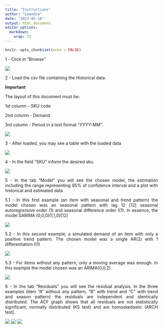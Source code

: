 ```yaml
---
title: "Instructions"
author: "Leandro"
date: "2023-05-16"
output: html_document
editor_options: 
  markdown: 
    wrap: 72
---
```


```r
knitr::opts_chunk$set(echo = FALSE)
```

::: {style="text-align: justify"}
1 - Click in "Browse"

![](C:/Users/leand/OneDrive/Documentos/DatafilesR/App-02/Initial.png)

2 - Load the csv file containing the Historical data.

**Important**

The layout of this document must be:

1st column - SKU code

2nd column - Demand

3rd column - Period in a text format "YYYY-MM".

![](C:/Users/leand/OneDrive/Documentos/DatafilesR/App-02/Browsing_doc.png)

3 - After loaded, you may see a table with the loaded data

![](C:/Users/leand/OneDrive/Documentos/DatafilesR/App-02/Loaded.png)

4 - In the field "SKU" inform the desired sku.

![](C:/Users/leand/OneDrive/Documentos/DatafilesR/App-02/Chosen_sku_1.png)

5 - In the tab "Model" you will see the chosen model, the estimation
including the range representing 95% of confidence interval and a plot
with historical and estimated data

5.1 - In this first example (an item with seasonal and trend pattern)
the model chosen was an seasonal pattern with lag 12 [12] seasonal
autoregressive order (1) and seasonal difference order I(1). In essence,
the model SARIMA (0,0,0)(1,1,0)[12]

![](C:/Users/leand/OneDrive/Documentos/DatafilesR/App-02/Chosen_sku_2.png)

5.2 - In this second example, a simulated demand of an item with only a
positive trend pattern. The chosen model was a single AR(2) with 1
differentiation I(1)

![](C:/Users/leand/OneDrive/Documentos/DatafilesR/App-02/Chosen_sku_2_1.png)

5.3 - For items without any pattern, only a moving average was enough.
In this example the model chosen was an ARIMA(0,0,2).

![](C:/Users/leand/OneDrive/Documentos/DatafilesR/App-02/Chosen_sku_2_2.png)

6 - In the tab "Residuals" you will see the residual analysis. In the
three examples (item "A" without any pattern, "B" with trend and "C"
with trend and season pattern) the residuals are independent and
identically distributed. The ACF graph shows that all residuals are not
statistically significant, normally distributed (KS test) and are
homoskedastic (ARCH test).

![](C:/Users/leand/OneDrive/Documentos/DatafilesR/App-02/Chosen_sku_3.png)
![](C:/Users/leand/OneDrive/Documentos/DatafilesR/App-02/Chosen_sku_3_1.png)
![](C:/Users/leand/OneDrive/Documentos/DatafilesR/App-02/Chosen_sku_3_2.png)
:::
